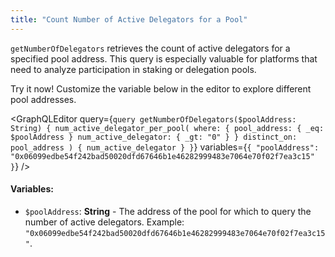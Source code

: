 ```yaml
---
title: "Count Number of Active Delegators for a Pool"
---
```




`getNumberOfDelegators` retrieves the count of active delegators for a specified pool address. This query is especially valuable for platforms that need to analyze participation in staking or delegation pools.

<Aside type="note">
  Try it now! Customize the variable below in the editor to explore different pool addresses.
</Aside>

<GraphQLEditor
  query={`query getNumberOfDelegators($poolAddress: String) {
  num_active_delegator_per_pool(
    where: {
      pool_address: { _eq: $poolAddress }
      num_active_delegator: { _gt: "0" }
    }
    distinct_on: pool_address
  ) {
    num_active_delegator
  }
}`}
  variables={`{
  "poolAddress": "0x06099edbe54f242bad50020dfd67646b1e46282999483e7064e70f02f7ea3c15"
}`}
/>

#### Variables:

- `$poolAddress`: **String** - The address of the pool for which to query the number of active delegators. Example: `"0x06099edbe54f242bad50020dfd67646b1e46282999483e7064e70f02f7ea3c15"`.

